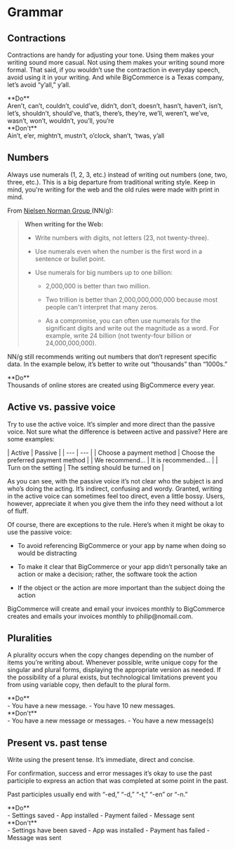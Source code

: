 
# Grammar

## Contractions

Contractions are handy for adjusting your tone. Using them makes your writing sound more casual. Not using them makes your writing sound more formal. That said, if you wouldn’t use the contraction in everyday speech, avoid using it in your writing. And while BigCommerce is a Texas company, let’s avoid “y’all,” y’all.

<DosAndDonts>
<Dos hideHeader={true}>
<div class="hidden">
**Do**
</div>
<div>
Aren’t, can’t, couldn’t, could’ve, didn’t, don’t, doesn’t, hasn’t, haven’t, isn’t, let’s, shouldn’t, should’ve, that’s, there’s, they’re, we’ll, weren’t, we’ve, wasn’t, won’t, wouldn’t, you’ll, you’re
</div>
</Dos>
<Donts hideHeader={true}>
<div class="hidden">
**Don't**
</div>
<div>
Ain’t, e’er, mightn’t, mustn’t, o’clock, shan’t, ‘twas, y’all
</div>
</Donts>
</DosAndDonts>

## Numbers

Always use numerals (1, 2, 3, etc.) instead of writing out numbers (one, two, three, etc.). This is a big departure from traditional writing style. Keep in mind, you're writing for the web and the old rules were made with print in mind.

From [Nielsen Norman Group <Icon name="external" className="inline w-4 h-auto" includesWrapper={false} />](https://www.nngroup.com/articles/web-writing-show-numbers-as-numerals/ "https://www.nngroup.com/articles/web-writing-show-numbers-as-numerals/") (NN/g):

> **When writing for the Web:**
> 
> - Write numbers with digits, not letters (23, not twenty-three).
> 
> - Use numerals even when the number is the first word in a sentence or bullet point.
> 
> - Use numerals for big numbers up to one billion:
>   - 2,000,000 is better than two million.
> 
>   - Two trillion is better than 2,000,000,000,000 because most people can't interpret that many zeros.
> 
>   - As a compromise, you can often use numerals for the significant digits and write out the magnitude as a word. For example, write 24 billion (not twenty-four billion or 24,000,000,000).

NN/g still recommends writing out numbers that don’t represent specific data. In the example below, it’s better to write out “thousands” than “1000s.”

<Dos hideHeader={true}>
<div class="hidden">
**Do**
</div>
<div>
Thousands of online stores are created using BigCommerce every year.
</div>
</Dos>

## Active vs. passive voice

Try to use the active voice. It’s simpler and more direct than the passive voice. Not sure what the difference is between active and passive? Here are some examples:

<ComparisonTable>
| Active | Passive |
| --- | --- |
| Choose a payment method | Choose the preferred payment method |
| We recommend… | It is recommended… |
| Turn on the setting | The setting should be turned on |
</ComparisonTable>

As you can see, with the passive voice it’s not clear who the subject is and who’s doing the acting. It’s indirect, confusing and wordy. Granted, writing in the active voice can sometimes feel too direct, even a little bossy. Users, however, appreciate it when you give them the info they need without a lot of fluff.

Of course, there are exceptions to the rule. Here’s when it might be okay to use the passive voice:

 -   To avoid referencing BigCommerce or your app by name when doing so would be distracting
    
 -   To make it clear that BigCommerce or your app didn’t personally take an action or make a decision; rather, the software took the action
    
 -   If the object or the action are more important than the subject doing the action

<DosAndDonts>
<Dos hideHeader={true}>
BigCommerce will create and email your invoices monthly to
</Dos>
<Donts hideHeader={true}>
BigCommerce creates and emails your invoices monthly to philip@nomail.com.
</Donts>
</DosAndDonts>


## Pluralities

A plurality occurs when the copy changes depending on the number of items you’re writing about. Whenever possible, write unique copy for the singular and plural forms, displaying the appropriate version as needed. If the possibility of a plural exists, but technological limitations prevent you from using variable copy, then default to the plural form.


<DosAndDonts>
<Dos>
<div class="hidden">
**Do**
</div>
<div>
 - You have a new message.
 - You have 10 new messages.
</div>
</Dos>
<Donts>
<div class="hidden">
**Don't**
</div>
<div>
 - You have a new message or messages.
 - You have a new message(s)
</div>
</Donts>
</DosAndDonts>

## Present vs. past tense

Write using the present tense. It’s immediate, direct and concise.

For confirmation, success and error messages it’s okay to use the past participle to express an action that was completed at some point in the past.

Past participles usually end with “-ed,” “-d,” “-t,” “-en” or “-n.”

<DosAndDonts>
<Dos>
<div class="hidden">
**Do**
</div>
<div>
 - Settings saved
 - App installed
 - Payment failed
 - Message sent
</div>
</Dos>
<Donts>
<div class="hidden">
**Don't**
</div>
<div>
 - Settings have been saved
 - App was installed
 - Payment has failed
 - Message was sent
</div>
</Donts>
</DosAndDonts>

